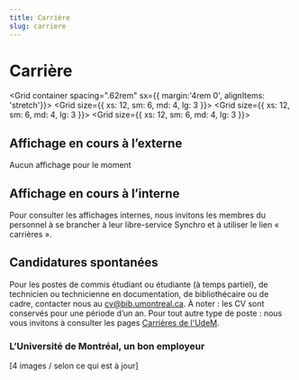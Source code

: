 ```yaml
---
title: Carrière
slug: carriere
---
```


# Carrière

<Grid container spacing=".62rem" sx={{ margin:'4rem 0', alignItems: 'stretch'}}>
    <Grid size={{ xs: 12, sm: 6, md: 4, lg: 3 }}>
      <Card2
      id='a'
        title="Notre organisation"
        Icon={UsersThree}
        href="./notre-organisation"
      />
    </Grid>
    <Grid size={{ xs: 12, sm: 6, md: 4, lg: 3 }}>
      <Card2
      id='b'
        title="Membre Premières Nation, Métis ou Inuit?"
        Icon={Student}
        href="affichage-premiers-peuples"
      />
    </Grid>
    <Grid size={{ xs: 12, sm: 6, md: 4, lg: 3 }}>
      <Card2
        title="Faire carrière à l'UdeM"
        Icon={IconeUdeM}
        href="https://www.umontreal.ca/carrieres/"
      />
    </Grid>
  </Grid>


## Affichage en cours à l’externe

Aucun affichage pour le moment

<Divider />

## Affichage en cours à l’interne

Pour consulter les affichages internes, nous invitons les membres du personnel à se brancher à leur libre-service Synchro et à utiliser le lien « carrières ».

<Divider />

## Candidatures spontanées

Pour les postes de commis étudiant ou étudiante (à temps partiel), de technicien ou technicienne en documentation, de bibliothécaire ou de cadre, contacter nous au [cv@bib.umontreal.ca](mailto:cv@bib.umontreal.ca). À noter : les CV sont conservés pour une période d’un an. Pour tout autre type de poste : nous vous invitons à consulter les pages [Carrières de l'UdeM](https://www.umontreal.ca/carrieres/).

### L’Université de Montréal, un bon employeur

[4 images / selon ce qui est à jour]
